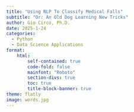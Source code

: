 ```yaml
---
title: "Using NLP To Classify Medical Falls"
subtitle: "Or: An Old Dog Learning New Tricks"
author: Gio Circo, Ph.D.
date: 2025-1-24
categories:
  - Python
  - Data Science Applications
format: 
    html:
        self-contained: true
        code-fold: false
        mainfont: "Roboto"
        section-divs: true
        toc: true
        title-block-banner: true
theme: flatly
image: words.jpg
---
```


